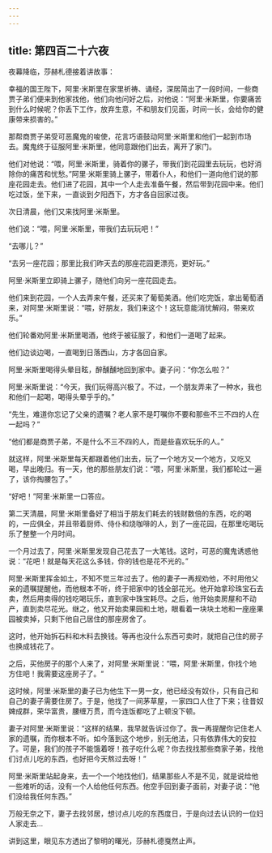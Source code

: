 ```yaml
---
---
---
```

title: 第四百二十六夜
---






夜幕降临，莎赫札德接着讲故事：





幸福的国王陛下，阿里·米斯里在家里祈祷、诵经，深居简出了一段时间，一些商贾子弟们便来到他家找他，他们向他问好之后，对他说：“阿里·米斯里，你要痛苦到什么时候呢？你丢下工作，放弃生意，不和朋友们见面，时间一长，会给你的健康带来损害的。”

那帮商贾子弟受可恶魔鬼的唆使，花言巧语鼓动阿里·米斯里和他们一起到市场去。魔鬼终于征服阿里·米斯里，他同意跟他们出去，离开了家门。

他们对他说：“喂，阿里·米斯里，骑着你的骡子，带我们到花园里去玩玩，也好消除你的痛苦和忧愁。”阿里·米斯里骑上骡子，带着仆人，和他们一道向他们说的那座花园走去。他们进了花园，其中一个人走去准备午餐，然后带到花园中来。他们吃过饭，坐下来，一直谈到夕阳西下，方才各自回家过夜。

次日清晨，他们又来找阿里·米斯里。

他们说：“喂，阿里·米斯里，带我们去玩玩吧！”

“去哪儿？”

“去另一座花园；那里比我们昨天去的那座花园更漂亮，更好玩。”

阿里·米斯里立即骑上骡子，随他们向另一座花园走去。

他们来到花园，一个人去弄来午餐，还买来了葡萄美酒。他们吃完饭，拿出葡萄酒来，对阿里·米斯里说：“喂，好朋友，我们来这个！这玩意能消忧解闷，带来欢乐。”

他们轮番劝阿里·米斯里喝酒，他终于被征服了，和他们一道喝了起来。

他们边谈边喝，一直喝到日落西山，方才各回自家。

阿里·米斯里喝得头晕目眩，醉醺醺地回到家中。妻子问：“你怎么啦？”

阿里·米斯里说：“今天，我们玩得高兴极了。不过，一个朋友弄来了一种水，我也和他们一起喝，喝得头晕乎乎的。”

“先生，难道你忘记了父亲的遗嘱？老人家不是叮嘱你不要和那些不三不四的人在一起吗？”

“他们都是商贾子弟，不是什么不三不四的人，而是些喜欢玩乐的人。”

就这样，阿里·米斯里每天都跟着他们出去，玩了一个地方又一个地方，又吃又喝，早出晚归。有一天，他的那些朋友们说：“喂，阿里·米斯里，我们都轮过一遍了，该你掏腰包了。”

“好吧！”阿里·米斯里一口答应。

第二天清晨，阿里·米斯里备好了相当于朋友们耗去的钱财数倍的东西，吃的喝的，一应俱全，并且带着厨师、侍仆和烧咖啡的人，到了一座花园，在那里吃喝玩乐了整整一个月时间。

一个月过去了，阿里·米斯里发现自己花去了一大笔钱。这时，可恶的魔鬼诱惑他说：“花吧！就是每天花这么多钱，你的钱也是花不光的。”

阿里·米斯里挥金如土，不知不觉三年过去了。他的妻子一再规劝他，不时用他父亲的遗嘱提醒他，而他根本不听，终于把家中的钱全部花光。他开始拿珍珠宝石去卖，然后用卖得的钱吃喝玩乐，直到家中珠宝耗尽。之后，他开始卖房屋和不动产，直到卖尽花光。继之，他又开始卖果园和土地，眼看着一块块土地和一座座果园被卖掉，只剩下他自己居住的那座房舍了。

这时，他开始拆石料和木料去换钱。等再也没什么东西可卖时，就把自己住的房子也换成钱花了。

之后，买他房子的那个人来了，对阿里·米斯里说：“喂，阿里·米斯里，你找个地方住吧！我需要这座房子了。“

这时候，阿里·米斯里的妻子已为他生下一男一女，他已经没有奴仆，只有自己和自己的妻子需要住房了。于是，他找了一间茅草屋，一家四口人住了下来；往昔奴婢成群，荣华富贵，腰缠万贯，而今连饭都吃了上顿没下顿。

妻子对阿里·米斯里说：“这样的结果，我早就告诉过你了。我一再提醒你记住老人家的遗嘱，而你根本不听。如今落到这个地步，别无他法，只有依靠伟大的安拉了。可是，我们的孩子不能饿着呀！孩子吃什么呢？你去找找那些商家子弟，找他们讨点儿吃的东西，也好把今天熬过去呀！”

阿里·米斯里站起身来，去一个一个地找他们，结果那些人不是不见，就是说给他一些难听的话，没有一个人给他任何东西。他空手回到妻子面前，对妻子说：“他们没给我任何东西。”

万般无奈之下，妻子去找邻居，想讨点儿吃的东西度日，于是向过去认识的一位妇人家走去…





讲到这里，眼见东方透出了黎明的曙光，莎赫札德戛然止声。